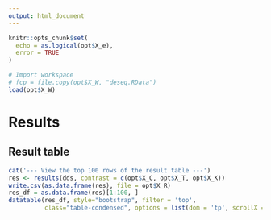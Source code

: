 ```yaml
---
output: html_document
---
```


```r
knitr::opts_chunk$set(
  echo = as.logical(opt$X_e),
  error = TRUE
)
```


```r
# Import workspace
# fcp = file.copy(opt$X_W, "deseq.RData")
load(opt$X_W)
```

# Results {.tabset}

## Result table

```r
cat('--- View the top 100 rows of the result table ---')
res <- results(dds, contrast = c(opt$X_C, opt$X_T, opt$X_K))
write.csv(as.data.frame(res), file = opt$X_R)
res_df = as.data.frame(res)[1:100, ]
datatable(res_df, style="bootstrap", filter = 'top',
          class="table-condensed", options = list(dom = 'tp', scrollX = TRUE))
```
